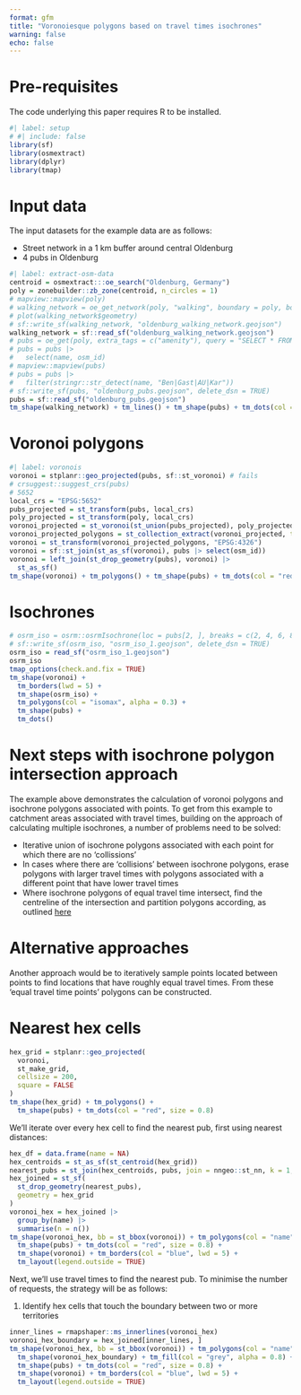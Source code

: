 ```yaml
---
format: gfm
title: "Voronoiesque polygons based on travel times isochrones"
warning: false
echo: false
---
```


# Pre-requisites

The code underlying this paper requires R to be installed.

```r
#| label: setup
# #| include: false
library(sf)
library(osmextract)
library(dplyr)
library(tmap)
```

# Input data

The input datasets for the example data are as follows:

- Street network in a 1 km buffer around central Oldenburg
- 4 pubs in Oldenburg

```r
#| label: extract-osm-data
centroid = osmextract:::oe_search("Oldenburg, Germany")
poly = zonebuilder::zb_zone(centroid, n_circles = 1)
# mapview::mapview(poly)
# walking_network = oe_get_network(poly, "walking", boundary = poly, boundary_type = "clipsrc")
# plot(walking_network$geometry)
# sf::write_sf(walking_network, "oldenburg_walking_network.geojson")
walking_network = sf::read_sf("oldenburg_walking_network.geojson")
# pubs = oe_get(poly, extra_tags = c("amenity"), query = "SELECT * FROM points WHERE amenity = 'pub'", boundary = poly, boundary_type = "clipsrc")
# pubs = pubs |>
#   select(name, osm_id)
# mapview::mapview(pubs)
# pubs = pubs |>
#   filter(stringr::str_detect(name, "Ben|Gast|AU|Kar"))
# sf::write_sf(pubs, "oldenburg_pubs.geojson", delete_dsn = TRUE)
pubs = sf::read_sf("oldenburg_pubs.geojson")
tm_shape(walking_network) + tm_lines() + tm_shape(pubs) + tm_dots(col = "red", size = 5)
```

# Voronoi polygons

```r
#| label: voronois
voronoi = stplanr::geo_projected(pubs, sf::st_voronoi) # fails
# crsuggest::suggest_crs(pubs)
# 5652
local_crs = "EPSG:5652"
pubs_projected = st_transform(pubs, local_crs)
poly_projected = st_transform(poly, local_crs)
voronoi_projected = st_voronoi(st_union(pubs_projected), poly_projected$geometry)
voronoi_projected_polygons = st_collection_extract(voronoi_projected, type = "POLYGON")
voronoi = st_transform(voronoi_projected_polygons, "EPSG:4326")
voronoi = sf::st_join(st_as_sf(voronoi), pubs |> select(osm_id))
voronoi = left_join(st_drop_geometry(pubs), voronoi) |> 
  st_as_sf()
tm_shape(voronoi) + tm_polygons() + tm_shape(pubs) + tm_dots(col = "red", size = 0.8)
```

# Isochrones

```r
# osrm_iso = osrm::osrmIsochrone(loc = pubs[2, ], breaks = c(2, 4, 6, 8), osrm.profile = "foot")
# sf::write_sf(osrm_iso, "osrm_iso_1.geojson", delete_dsn = TRUE)
osrm_iso = read_sf("osrm_iso_1.geojson")
osrm_iso
tmap_options(check.and.fix = TRUE)
tm_shape(voronoi) +
  tm_borders(lwd = 5) +
  tm_shape(osrm_iso) +
  tm_polygons(col = "isomax", alpha = 0.3) +
  tm_shape(pubs) +
  tm_dots()

```

# Next steps with isochrone polygon intersection approach

The example above demonstrates the calculation of voronoi polygons and isochrone polygons associated with points.
To get from this example to catchment areas associated with travel times, building on the approach of calculating multiple isochrones, a number of problems need to be solved:

- Iterative union of isochrone polygons associated with each point for which there are no 'collissions'
- In cases where there are 'collisions' between isochrone polygons, erase polygons with larger travel times with polygons associated with a different point that have lower travel times
- Where isochrone polygons of equal travel time intersect, find the centreline of the intersection and partition polygons according, as outlined [here](https://gis.stackexchange.com/questions/217151/how-to-align-edges-of-overlapping-polygons-in-the-middle-line)

# Alternative approaches

Another approach would be to iteratively sample points located between points to find locations that have roughly equal travel times.
From these 'equal travel time points' polygons can be constructed.

# Nearest hex cells

```r
hex_grid = stplanr::geo_projected(
  voronoi,
  st_make_grid,
  cellsize = 200,
  square = FALSE
)
tm_shape(hex_grid) + tm_polygons() +
  tm_shape(pubs) + tm_dots(col = "red", size = 0.8)
```

We'll iterate over every hex cell to find the nearest pub, first using nearest distances:

```r
hex_df = data.frame(name = NA)
hex_centroids = st_as_sf(st_centroid(hex_grid))
nearest_pubs = st_join(hex_centroids, pubs, join = nngeo::st_nn, k = 1, progress = FALSE)
hex_joined = st_sf(
  st_drop_geometry(nearest_pubs),
  geometry = hex_grid
)
voronoi_hex = hex_joined |>
  group_by(name) |>
  summarise(n = n())
tm_shape(voronoi_hex, bb = st_bbox(voronoi)) + tm_polygons(col = "name") +
  tm_shape(pubs) + tm_dots(col = "red", size = 0.8) +
  tm_shape(voronoi) + tm_borders(col = "blue", lwd = 5) +
  tm_layout(legend.outside = TRUE)
```

Next, we'll use travel times to find the nearest pub.
To minimise the number of requests, the strategy will be as follows:

1. Identify hex cells that touch the boundary between two or more territories

```r
inner_lines = rmapshaper::ms_innerlines(voronoi_hex)
voronoi_hex_boundary = hex_joined[inner_lines, ]
tm_shape(voronoi_hex, bb = st_bbox(voronoi)) + tm_polygons(col = "name") +
  tm_shape(voronoi_hex_boundary) + tm_fill(col = "grey", alpha = 0.8) +
  tm_shape(pubs) + tm_dots(col = "red", size = 0.8) +
  tm_shape(voronoi) + tm_borders(col = "blue", lwd = 5) +
  tm_layout(legend.outside = TRUE)
```

